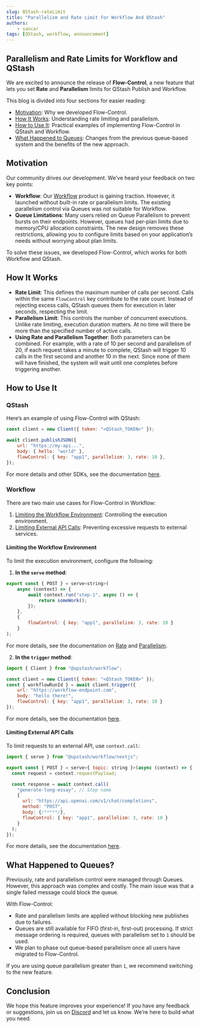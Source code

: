 ```yaml
---
slug: QStash-rateLimit
title: "Parallelism and Rate Limit for Workflow And QStash"
authors:
    - sancar
tags: [QStash, workflow, announcement]
---
```

## Parallelism and Rate Limits for Workflow and QStash  

We are excited to announce the release of **Flow-Control**, a new feature that lets you set **Rate** and **Parallelism** limits for QStash Publish and Workflow.  

This blog is divided into four sections for easier reading:  
- [Motivation](#motivation): Why we developed Flow-Control.  
- [How It Works](#how-it-works): Understanding rate limiting and parallelism.  
- [How to Use It](#how-to-use-it): Practical examples of implementing Flow-Control in QStash and Workflow.  
- [What Happened to Queues](#what-happened-to-queues): Changes from the previous queue-based system and the benefits of the new approach.  

## Motivation  

Our community drives our development. We’ve heard your feedback on two key points:  

- **Workflow**: Our [Workflow](https://upstash.com/docs/workflow/agents/overview) product is gaining traction. However, it launched without built-in rate or parallelism limits. The existing parallelism control via Queues was not suitable for Workflow.  
- **Queue Limitations**: Many users relied on Queue Parallelism to prevent bursts on their endpoints. However, queues had per-plan limits due to memory/CPU allocation constraints. The new design removes these restrictions, allowing you to configure limits based on your application’s needs without worrying about plan limits.  

To solve these issues, we developed Flow-Control, which works for both Workflow and QStash.  

## How It Works  

- **Rate Limit**: This defines the maximum number of calls per second. Calls within the same `FlowControl` key contribute to the rate count. Instead of rejecting excess calls, QStash queues them for execution in later seconds, respecting the limit.  
- **Parallelism Limit**: This controls the number of concurrent executions. Unlike rate limiting, execution duration matters. At no time will there be more than the specified number of active calls.  
- **Using Rate and Parallelism Together**: Both parameters can be combined. For example, with a rate of 10 per second and parallelism of 20, if each request takes a minute to complete, QStash will trigger 10 calls in the first second and another 10 in the next. Since none of them will have finished, the system will wait until one completes before triggering another.  

## How to Use It  

### QStash  

Here’s an example of using Flow-Control with QStash:  

```js
const client = new Client({ token: "<QStash_TOKEN>" });

await client.publishJSON({
    url: "https://my-api...",
    body: { hello: "world" },
    flowControl: { key: "app1", parallelism: 3, rate: 10 },
});
```

For more details and other SDKs, see the documentation [here](https://upstash.com/docs/QStash/features/rate).  

### Workflow  

There are two main use cases for Flow-Control in Workflow:  
1. [Limiting the Workflow Environment](#limiting-the-workflow-environment): Controlling the execution environment.  
2. [Limiting External API Calls](#limiting-external-api-calls): Preventing excessive requests to external services.  

#### Limiting the Workflow Environment  

To limit the execution environment, configure the following:  

1. **In the `serve` method**:  

```js
export const { POST } = serve<string>(
    async (context) => {
        await context.run("step-1", async () => {
            return someWork();
        });
    },
    {
        flowControl: { key: "app1", parallelism: 3, rate: 10 }
    }
);
```

For more details, see the documentation on [Rate](https://upstash.com/docs/workflow/basics/serve#rate) and [Parallelism](https://upstash.com/docs/workflow/basics/serve#parallelism).  

2. **In the `trigger` method**:  

```js
import { Client } from "@upstash/workflow";

const client = new Client({ token: "<QStash_TOKEN>" });
const { workflowRunId } = await client.trigger({
    url: "https://workflow-endpoint.com",
    body: "hello there!",
    flowControl: { key: "app1", parallelism: 3, rate: 10 }
});
```

For more details, see the documentation [here](https://upstash.com/docs/workflow/basics/client#trigger-workflow).  

#### Limiting External API Calls  

To limit requests to an external API, use `context.call`:  

```js 
import { serve } from "@upstash/workflow/nextjs";

export const { POST } = serve<{ topic: string }>(async (context) => {
  const request = context.requestPayload;

  const response = await context.call(
    "generate-long-essay", // Step name
    {
      url: "https://api.openai.com/v1/chat/completions",
      method: "POST",
      body: {/*****/},
      flowControl: { key: "app1", parallelism: 3, rate: 10 }
    }
  );
});
```

For more details, see the documentation [here](https://upstash.com/docs/workflow/basics/context#context-call).  

## What Happened to Queues?  

Previously, rate and parallelism control were managed through Queues. However, this approach was complex and costly. The main issue was that a single failed message could block the queue.  

With Flow-Control:  
- Rate and parallelism limits are applied without blocking new publishes due to failures.  
- Queues are still available for FIFO (first-in, first-out) processing. If strict message ordering is required, queues with parallelism set to `1` should be used.  
- We plan to phase out queue-based parallelism once all users have migrated to Flow-Control.  

If you are using queue parallelism greater than `1`, we recommend switching to the new feature.  

## Conclusion  

We hope this feature improves your experience! If you have any feedback or suggestions, join us on [Discord](https://upstash.com/discord) and let us know. We’re here to build what you need.  
